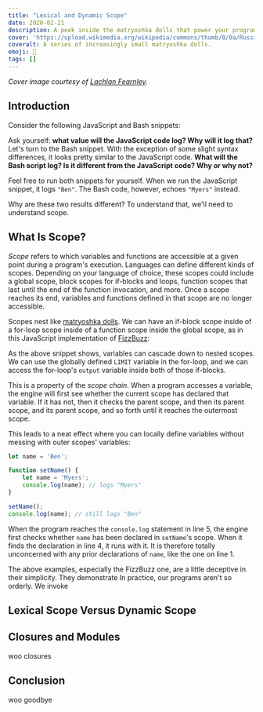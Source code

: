 ```yaml
---
title: "Lexical and Dynamic Scope"
date: 2020-02-21
description: A peek inside the matryoshka dolls that power your programming. Written mainly for JavaScript developers.
cover: 'https://upload.wikimedia.org/wikipedia/commons/thumb/0/0a/Russian_Dolls.jpg/1280px-Russian_Dolls.jpg'
coveralt: A series of increasingly small matryoshka dolls.
emoji: 🔎
tags: []
---
```



<p style="margin-top: 0;"><i>Cover image courtesy of <a href="https://commons.wikimedia.org/wiki/File:Russian_Dolls.jpg">Lachlan Fearnley</a>.</i></p>

## Introduction

Consider the following JavaScript and Bash snippets:

<SideBySide>
    <IntroductionJavascriptSnippet />
    <IntroductionBashSnippet />
</SideBySide>

Ask yourself: **what value will the JavaScript code log? Why will it log that?** Let's turn to the Bash snippet. With the exception of some slight syntax differences, it looks pretty similar to the JavaScript code. **What will the Bash script log? Is it different from the JavaScript code? Why or why not?**

Feel free to run both snippets for yourself. When we run the JavaScript snippet, it logs `"Ben"`. The Bash code, however, echoes `"Myers"` instead.

Why are these two results different? To understand that, we'll need to understand scope.

## What Is Scope?

<p><dfn>Scope</dfn> refers to which variables and functions are accessible at a given point during a program's execution. Languages can define different kinds of scopes. Depending on your language of choice, these scopes could include a global scope, block scopes for if-blocks and loops, function scopes that last until the end of the function invocation, and more. Once a scope reaches its end, variables and functions defined in that scope are no longer accessible.</p>

Scopes nest like [matryoshka dolls](https://en.wikipedia.org/wiki/Matryoshka_doll). We can have an if-block scope inside of a for-loop scope inside of a function scope inside the global scope, as in this JavaScript implementation of [FizzBuzz](https://en.wikipedia.org/wiki/Fizz_buzz):

<div id="nestedScopesExample">
	<FizzbuzzSnippet />
</div>

As the above snippet shows, variables can cascade down to nested scopes. We can use the globally defined `LIMIT` variable in the for-loop, and we can access the for-loop's `output` variable inside both of those if-blocks.

This is a property of the <dfn>scope chain</dfn>. When a program accesses a variable, the engine will first see whether the current scope has declared that variable. If it has not, then it checks the parent scope, and then its parent scope, and its parent scope, and so forth until it reaches the outermost scope.

This leads to a neat effect where you can locally define variables without messing with outer scopes' variables:

```js {numberLines: true}
let name = 'Ben';

function setName() {
	let name = 'Myers';
	console.log(name); // logs "Myers"
}

setName();
console.log(name); // still logs "Ben"
```

When the program reaches the `console.log` statement in line 5, the engine first checks whether `name` has been declared in `setName`'s scope. When it finds the declaration in line 4, it runs with it. It is therefore totally unconcerned with any prior declarations of `name`, like the one on line 1.

The above examples, especially the FizzBuzz one, are a little deceptive in their simplicity. They demonstrate <!-- --> In practice, our programs aren't so orderly. We invoke 

## Lexical Scope Versus Dynamic Scope

## Closures and Modules

woo closures

## Conclusion

woo goodbye
